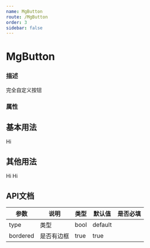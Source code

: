 ```yaml
---
name: MgButton
route: /MgButton
order: 3
sidebar: false
---
```



# MgButton
### 描述
完全自定义按钮
### 属性
<Props of={MgButton} />

## 基本用法
<Playground>
    <MgButton type='default'>Hi</MgButton>
</Playground>

## 其他用法

<Playground>
    <MgButton bordered={false} type='ghost'>Hi</MgButton>
    <MgButton bordered={true} type='ghost'>Hi</MgButton>
</Playground>

## API文档
|  参数  |  说明  |  类型  |  默认值  | 是否必填 |
|  ---   |  ---  |  ---  |  ---  |  ---  |
|  type  |  类型  |  bool  |  default  |
|  bordered  |  是否有边框  |  true  |  true  |